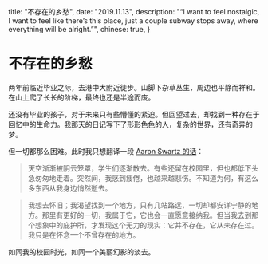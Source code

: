   title: "不存在的乡愁",
  date: "2019.11.13",
  description: "“I want to feel nostalgic, I want to feel like there’s this place, just a couple subway stops away, where everything will be alright.”",
  chinese: true,
}

# 不存在的乡愁

两年前临近毕业之际，去港中大附近徒步。山脚下杂草丛生，周边也平静而祥和。在山上爬了长长的阶梯，最终也还是半途而废。

还没有毕业的孩子，对于未来只有些懵懂的紧迫。但回望过去，却找到一种存在于回忆中的生命力。我那天的日记写下了形形色色的人，复杂的世界，还有奇异的梦。

但一切都那么困难。此时我只想翻译一段 [Aaron Swartz 的话](http://www.aaronsw.com/weblog/visitingmit)：

> 天空渐渐被阴云笼罩，学生们逐渐散去。有些还留在校园里，但也都低下头急匆匆地走着。突然间，我感到疲倦，也越来越悲伤。不知道为何，有这么多东西从我身边悄然逝去。

> 我想去怀旧；我渴望找到一个地方，只有几站路远，一切却都安详宁静的地方。那里有更好的一切，我属于它，它也会一直愿意接纳我。但当我去到那个想象中的庇护所，才发现这个无力的现实：它并不存在，它从未存在过。我只是在怀念一个不曾存在的地方。

如同我的校园时光，如同一个美丽幻影的淡去。

